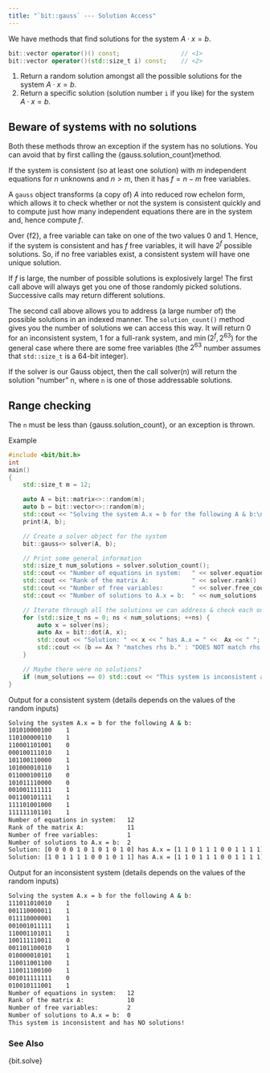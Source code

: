 ```yaml
---
title: "`bit::gauss` --- Solution Access"
---
```


We have methods that find solutions for the system $A \cdot x = b$.

```cpp
bit::vector operator()() const;                 // <1>
bit::vector operator()(std::size_t i) const;    // <2>
```
1. Return a random solution amongst all the possible solutions for the system $A \cdot x = b$.
2. Return a specific solution (solution number `i` if you like) for the system $A \cdot x = b$.

::: {.callout-warning}
# Beware of systems with no solutions
Both these methods throw an exception if the system has no solutions.
You can avoid that by first calling the {gauss.solution_count}method.
:::

If the system is consistent (so at least one solution) with $m$ independent equations for $n$ unknowns and $n > m$, then it has $f = n-m$ free variables.

A `gauss` object transforms (a copy of) $A$ into reduced row echelon form, which allows it to check whether or not the system is consistent quickly and to compute just how many independent equations there are in the system and, hence compute $f$.

Over {f2}, a free variable can take on one of the two values 0 and 1.
Hence, if the system is consistent and has $f$ free variables, it will have $2^f$ possible solutions.
So, if no free variables exist, a consistent system will have one unique solution.

If $f$ is large, the number of possible solutions is explosively large!
The first call above will always get you one of those randomly picked solutions.
Successive calls may return different solutions.

The second call above allows you to address (a large number of) the possible solutions in an indexed manner.
The `solution_count()` method gives you the number of solutions we can access this way.
It will return 0 for an inconsistent system, 1 for a full-rank system, and $\min(2^f, 2^{63})$ for the general case where there are some free variables (the $2^{63}$ number assumes that `std::size_t` is a 64-bit integer).

If the solver is our Gauss object, then the call solver(n) will return the solution  "number" n, where `n` is one of those addressable solutions.

::: {.callout-warning}
# Range checking
The `n` must be less than {gauss.solution_count}, or an exception is thrown.
:::

[Example]{.bt}

```cpp
#include <bit/bit.h>
int
main()
{
    std::size_t m = 12;

    auto A = bit::matrix<>::random(m);
    auto b = bit::vector<>::random(m);
    std::cout << "Solving the system A.x = b for the following A & b:\n";
    print(A, b);

    // Create a solver object for the system
    bit::gauss<> solver(A, b);

    // Print some general information
    std::size_t num_solutions = solver.solution_count();
    std::cout << "Number of equations in system:   " << solver.equation_count() << '\n';
    std::cout << "Rank of the matrix A:            " << solver.rank()           << '\n';
    std::cout << "Number of free variables:        " << solver.free_count()     << '\n';
    std::cout << "Number of solutions to A.x = b:  " << num_solutions           << '\n';

    // Iterate through all the solutions we can address & check each one is an actual solution
    for (std::size_t ns = 0; ns < num_solutions; ++ns) {
        auto x = solver(ns);
        auto Ax = bit::dot(A, x);
        std::cout << "Solution: " << x << " has A.x = " <<  Ax << " ";
        std::cout << (b == Ax ? "matches rhs b." : "DOES NOT match rhs b!!!") << "\n";
    }

    // Maybe there were no solutions?
    if (num_solutions == 0) std::cout << "This system is inconsistent and has NO solutions!\n";
}
```

[Output for a consistent system (details depends on the values of the random inputs)]{.bt}
```bash
Solving the system A.x = b for the following A & b:
101010000100    1
110100000110    1
110001101001    0
000100111010    1
101100110000    1
101000010110    1
011000100110    0
101011110000    0
001001111111    1
001100101111    1
111101001000    1
111111101101    1
Number of equations in system:   12
Rank of the matrix A:            11
Number of free variables:        1
Number of solutions to A.x = b:  2
Solution: [0 0 0 0 1 0 1 0 1 0 1 0] has A.x = [1 1 0 1 1 1 0 0 1 1 1 1] matches rhs b.
Solution: [1 0 1 1 1 1 0 0 1 0 1 1] has A.x = [1 1 0 1 1 1 0 0 1 1 1 1] matches rhs b.
```

[Output for an inconsistent system (details depends on the values of the random inputs)]{.bt}
```bash
Solving the system A.x = b for the following A & b:
111011010010    1
001110000011    1
011110000001    1
001001011111    1
110001101011    1
100111110011    0
001101100010    1
010000010101    1
110011001100    1
110011100100    1
001011111111    0
010010111001    1
Number of equations in system:   12
Rank of the matrix A:            10
Number of free variables:        2
Number of solutions to A.x = b:  0
This system is inconsistent and has NO solutions!
```

### See Also
{bit.solve}